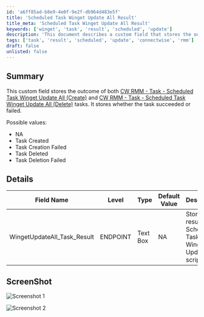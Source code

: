 ```yaml
---
id: 'a6ff85ad-b8e9-4e0f-9e2f-db964d483e5f'
title: 'Scheduled Task Winget Update All Result'
title_meta: 'Scheduled Task Winget Update All Result'
keywords: ['winget', 'task', 'result', 'scheduled', 'update']
description: 'This document describes a custom field that stores the outcome of scheduled tasks related to Winget updates in ConnectWise RMM. It details possible values for task results and provides a structured overview of the field characteristics, including editable options and default values.'
tags: ['task', 'result', 'scheduled', 'update', 'connectwise', 'rmm']
draft: false
unlisted: false
---
```

## Summary

This custom field stores the outcome of both [CW RMM - Task - Scheduled Task Winget Update All (Create)](https://proval.itglue.com/DOC-5078775-15702931) and [CW RMM - Task - Scheduled Task Winget Update All (Delete)](https://proval.itglue.com/DOC-5078775-15702855) tasks. It stores whether the task succeeded or failed.

Possible values:
- NA
- Task Created
- Task Creation Failed
- Task Deleted
- Task Deletion Failed

## Details

| Field Name                          | Level    | Type      | Default Value | Description                                         | Editable |
|-------------------------------------|----------|-----------|---------------|-----------------------------------------------------|----------|
| WingetUpdateAll_Task_Result         | ENDPOINT | Text Box  | NA            | Stores the result of Scheduled Task Winget Update All script. | Yes      |

## ScreenShot

![Screenshot 1](../../../static/img/EndPoint---WingetUpdateAll_Task_Result/image_1.png)

![Screenshot 2](../../../static/img/EndPoint---WingetUpdateAll_Task_Result/image_2.png)











